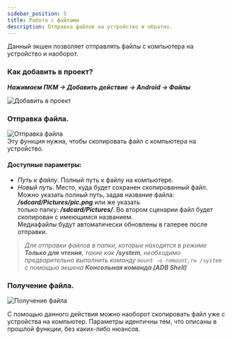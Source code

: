 ```yaml
---
sidebar_position: 5
title: Работа с файлами
description: Отправка файлов на устройство и обратно.
---  
```


Данный экшен позволяет отправлять файлы с компьютера на устройство и наоборот.  
### Как добавить в проект?  
***Нажимаем ПКМ → Добавить действие → Android → Файлы***  

![Добавить в проект](./assets/Files/Files_pic1.png)  

### Отправка файла.  
![Отправка файла](./assets/Files/Files_pic2.png)   
Эту функция нужна, чтобы скопировать файл с компьютера на устройство.  
#### Доступные параметры:  
- *Путь к файлу*. Полный путь к файлу на компьютере.  
- *Новый путь*. Место, куда будет сохранен скопированный файл.  
Можно указать полный путь, задав название файла: ***/sdcard/Pictures/pic.png*** или же указать  
только папку: ***/sdcard/Pictures/***. Во втором сценарии файл будет скопирован с имеющимся названием.   
Медиафайлы будут автоматически обновлены в галерее после отправки.  
> *Для отправки файлов в папки, которые находятся в режиме **Только для чтения**, такие как **/system**, необходимо предварительно выполнить команду `mount -o remount,rw /system` с помощью экшена **Консольная команда (ADB Shell)***  
### Получение файла.  
![Получение файла](./assets/Files/Files_pic3.png)  

С помощью данного действия можно наоборот скопировать файл уже с устройства на компьютер. Параметры идентичны тем, что описаны в прошлой функции, без каких-либо нюансов.